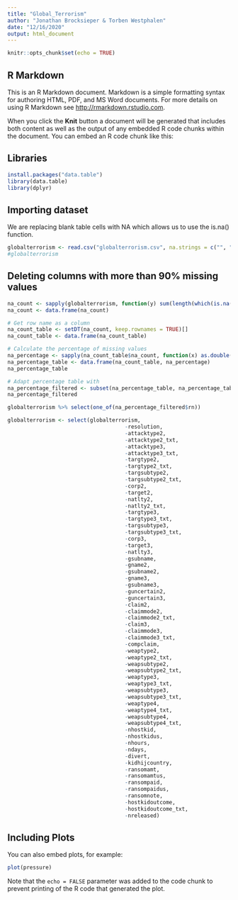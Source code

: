```yaml
---
title: "Global_Terrorism"
author: "Jonathan Brocksieper & Torben Westphalen"
date: "12/16/2020"
output: html_document
---
```


```r
knitr::opts_chunk$set(echo = TRUE)
```

## R Markdown

This is an R Markdown document. Markdown is a simple formatting syntax for authoring HTML, PDF, and MS Word documents. For more details on using R Markdown see <http://rmarkdown.rstudio.com>.

When you click the **Knit** button a document will be generated that includes both content as well as the output of any embedded R code chunks within the document. You can embed an R code chunk like this:

## Libraries
```r
install.packages("data.table")
library(data.table)
library(dplyr)
```


## Importing dataset

We are replacing blank table cells with NA which allows us to use the is.na() function.

```r
globalterrorism <- read.csv("globalterrorism.csv", na.strings = c("", "NA"), header = TRUE)
#globalterrorism
```

## Deleting columns with more than 90% missing values

```r
na_count <- sapply(globalterrorism, function(y) sum(length(which(is.na(y)))))
na_count <- data.frame(na_count)

# Get row name as a column 
na_count_table <- setDT(na_count, keep.rownames = TRUE)[]
na_count_table <- data.frame(na_count_table)

# Calculate the percentage of missing values
na_percentage <- sapply(na_count_table$na_count, function(x) as.double(format(round( x/nrow(globalterrorism ), 2), nsmall = 2)))
na_percentage_table <- data.frame(na_count_table, na_percentage)
na_percentage_table

# Adapt percentage table with
na_percentage_filtered <- subset(na_percentage_table, na_percentage_table$na_percentage < 0.90)
na_percentage_filtered

globalterrorism %>% select(one_of(na_percentage_filtered$rn))
```

```r
globalterrorism <- select(globalterrorism, 
                                     -resolution,
                                     -attacktype2,
                                     -attacktype2_txt,
                                     -attacktype3,
                                     -attacktype3_txt,
                                     -targtype2,
                                     -targtype2_txt,
                                     -targsubtype2,
                                     -targsubtype2_txt,
                                     -corp2,
                                     -target2,
                                     -natlty2,
                                     -natlty2_txt,
                                     -targtype3,
                                     -targtype3_txt,
                                     -targsubtype3,
                                     -targsubtype3_txt,
                                     -corp3,
                                     -target3,
                                     -natlty3,
                                     -gsubname,
                                     -gname2,
                                     -gsubname2,
                                     -gname3,
                                     -gsubname3,
                                     -guncertain2,
                                     -guncertain3,
                                     -claim2,
                                     -claimmode2,
                                     -claimmode2_txt,
                                     -claim3,
                                     -claimmode3,
                                     -claimmode3_txt,
                                     -compclaim,
                                     -weaptype2,
                                     -weaptype2_txt,
                                     -weapsubtype2,
                                     -weapsubtype2_txt,
                                     -weaptype3,
                                     -weaptype3_txt,
                                     -weapsubtype3,
                                     -weapsubtype3_txt,
                                     -weaptype4,
                                     -weaptype4_txt,
                                     -weapsubtype4,
                                     -weapsubtype4_txt,
                                     -nhostkid,
                                     -nhostkidus,
                                     -nhours,
                                     -ndays,
                                     -divert,
                                     -kidhijcountry,
                                     -ransomamt,
                                     -ransomamtus,
                                     -ransompaid,
                                     -ransompaidus,
                                     -ransomnote,
                                     -hostkidoutcome,
                                     -hostkidoutcome_txt,
                                     -nreleased)

```

## Including Plots

You can also embed plots, for example:

```r
plot(pressure)
```

Note that the `echo = FALSE` parameter was added to the code chunk to prevent printing of the R code that generated the plot.

